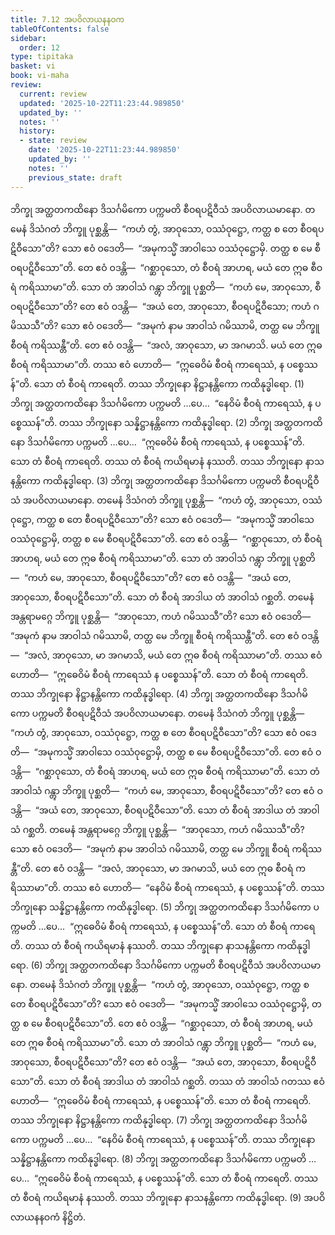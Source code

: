 ```yaml
---
title: 7.12 အပဝိလာယနနဝက
tableOfContents: false
sidebar:
  order: 12
type: tipitaka
basket: vi
book: vi-maha
review:
  current: review
  updated: '2025-10-22T11:23:44.989850'
  updated_by: ''
  notes: ''
  history:
  - state: review
    date: '2025-10-22T11:23:44.989850'
    updated_by: ''
    notes: ''
    previous_state: draft
---
```



<ReviewStatus review={frontmatter.review} showDetails={true} />

<HypothesisAnnotation frontmatter={frontmatter} />

<DynamicBreadcrumb />

<Division number="321" book="vi-maha" e="ch" v="3" p="369">

<Paragraph number="1508" book="vi-maha">
ဘိက္ခု အတ္ထတကထိနော ဒိသင်္ဂမိကော ပက္ကမတိ စီဝရပဋိဝီသံ အပဝိလာယမာနော. တမေနံ ဒိသံဂတံ ဘိက္ခူ ပုစ္ဆန္တိ—  “ကဟံ တွံ, အာဝုသော, ဝဿံဝုဋ္ဌော, ကတ္ထ စ တေ စီဝရပဋိဝီသော”တိ? သော ဧဝံ ဝဒေတိ—  “အမုကသ္မိံ အာဝါသေ ဝဿံဝုဋ္ဌောမှိ. တတ္ထ စ မေ စီဝရပဋိဝီသော”တိ. တေ ဧဝံ ဝဒန္တိ—  “ဂစ္ဆာဝုသော, တံ စီဝရံ အာဟရ, မယံ တေ ဣဓ စီဝရံ ကရိဿာမာ”တိ. သော တံ အာဝါသံ ဂန္တွာ ဘိက္ခူ ပုစ္ဆတိ—  “ကဟံ မေ, အာဝုသော, စီဝရပဋိဝီသော”တိ? တေ ဧဝံ ဝဒန္တိ—  “အယံ တေ, အာဝုသော, စီဝရပဋိဝီသော; ကဟံ ဂမိဿသီ”တိ? သော ဧဝံ ဝဒေတိ—  “အမုကံ နာမ အာဝါသံ ဂမိဿာမိ, တတ္ထ မေ ဘိက္ခူ စီဝရံ ကရိဿန္တီ”တိ. တေ ဧဝံ ဝဒန္တိ—  “အလံ, အာဝုသော, မာ အဂမာသိ. မယံ တေ ဣဓ စီဝရံ ကရိဿာမာ”တိ. တဿ ဧဝံ ဟောတိ—  “ဣဓေဝိမံ စီဝရံ ကာရေဿံ, န ပစ္စေဿန်”တိ. သော တံ စီဝရံ ကာရေတိ. တဿ ဘိက္ခုနော နိဋ္ဌာနန္တိကော ကထိနုဒ္ဓါရော. (1)
</Paragraph>

<Paragraph number="1509" book="vi-maha">
ဘိက္ခု အတ္ထတကထိနော ဒိသင်္ဂမိကော ပက္ကမတိ …ပေ…  “နေဝိမံ စီဝရံ ကာရေဿံ, န ပစ္စေဿန်”တိ. တဿ ဘိက္ခုနော သန္နိဋ္ဌာနန္တိကော ကထိနုဒ္ဓါရော. (2)
</Paragraph>

<Paragraph number="1510" book="vi-maha">
ဘိက္ခု အတ္ထတကထိနော ဒိသင်္ဂမိကော ပက္ကမတိ …ပေ…  “ဣဓေဝိမံ စီဝရံ ကာရေဿံ, န ပစ္စေဿန်”တိ. သော တံ စီဝရံ ကာရေတိ. တဿ တံ စီဝရံ ကယိရမာနံ နဿတိ. တဿ ဘိက္ခုနော နာသနန္တိကော ကထိနုဒ္ဓါရော. (3)
</Paragraph>

</Division>
<Division number="322" book="vi-maha" e="ch" v="3" p="370">

<Paragraph number="1511" book="vi-maha">
ဘိက္ခု အတ္ထတကထိနော ဒိသင်္ဂမိကော ပက္ကမတိ စီဝရပဋိဝီသံ အပဝိလာယမာနော. တမေနံ ဒိသံဂတံ ဘိက္ခူ ပုစ္ဆန္တိ—  “ကဟံ တွံ, အာဝုသော, ဝဿံဝုဋ္ဌော, ကတ္ထ စ တေ စီဝရပဋိဝီသော”တိ? သော ဧဝံ ဝဒေတိ—  “အမုကသ္မိံ အာဝါသေ ဝဿံဝုဋ္ဌောမှိ, တတ္ထ စ မေ စီဝရပဋိဝီသော”တိ. တေ ဧဝံ ဝဒန္တိ—  “ဂစ္ဆာဝုသော, တံ စီဝရံ အာဟရ, မယံ တေ ဣဓ စီဝရံ ကရိဿာမာ”တိ. သော တံ အာဝါသံ ဂန္တွာ ဘိက္ခူ ပုစ္ဆတိ—  “ကဟံ မေ, အာဝုသော, စီဝရပဋိဝီသော”တိ? တေ ဧဝံ ဝဒန္တိ—  “အယံ တေ, အာဝုသော, စီဝရပဋိဝီသော”တိ. သော တံ စီဝရံ အာဒါယ တံ အာဝါသံ ဂစ္ဆတိ. တမေနံ အန္တရာမဂ္ဂေ ဘိက္ခူ ပုစ္ဆန္တိ—  “အာဝုသော, ကဟံ ဂမိဿသီ”တိ? သော ဧဝံ ဝဒေတိ—  “အမုကံ နာမ အာဝါသံ ဂမိဿာမိ, တတ္ထ မေ ဘိက္ခူ စီဝရံ ကရိဿန္တီ”တိ. တေ ဧဝံ ဝဒန္တိ—  “အလံ, အာဝုသော, မာ အဂမာသိ, မယံ တေ ဣဓ စီဝရံ ကရိဿာမာ”တိ. တဿ ဧဝံ ဟောတိ—  “ဣဓေဝိမံ စီဝရံ ကာရေဿံ န ပစ္စေဿန်”တိ. သော တံ စီဝရံ ကာရေတိ. တဿ ဘိက္ခုနော နိဋ္ဌာနန္တိကော ကထိနုဒ္ဓါရော. (4)
</Paragraph>

<Paragraph number="1512" book="vi-maha">
ဘိက္ခု အတ္ထတကထိနော ဒိသင်္ဂမိကော ပက္ကမတိ စီဝရပဋိဝီသံ အပဝိလာယမာနော. တမေနံ ဒိသံဂတံ ဘိက္ခူ ပုစ္ဆန္တိ—  “ကဟံ တွံ, အာဝုသော, ဝဿံဝုဋ္ဌော, ကတ္ထ စ တေ စီဝရပဋိဝီသော”တိ? သော ဧဝံ ဝဒေတိ—  “အမုကသ္မိံ အာဝါသေ ဝဿံဝုဋ္ဌောမှိ, တတ္ထ စ မေ စီဝရပဋိဝီသော”တိ. တေ ဧဝံ ဝဒန္တိ—  “ဂစ္ဆာဝုသော, တံ စီဝရံ အာဟရ, မယံ တေ ဣဓ စီဝရံ ကရိဿာမာ”တိ. သော တံ အာဝါသံ ဂန္တွာ ဘိက္ခူ ပုစ္ဆတိ—  “ကဟံ မေ, အာဝုသော, စီဝရပဋိဝီသော”တိ? တေ ဧဝံ ဝဒန္တိ—  “အယံ တေ, အာဝုသော, စီဝရပဋိဝီသော”တိ. သော တံ စီဝရံ အာဒါယ တံ အာဝါသံ ဂစ္ဆတိ. တမေနံ အန္တရာမဂ္ဂေ ဘိက္ခူ ပုစ္ဆန္တိ—  “အာဝုသော, ကဟံ ဂမိဿသီ”တိ? သော ဧဝံ ဝဒေတိ—  “အမုကံ နာမ အာဝါသံ ဂမိဿာမိ, တတ္ထ မေ ဘိက္ခူ စီဝရံ ကရိဿန္တီ”တိ. တေ ဧဝံ ဝဒန္တိ—  “အလံ, အာဝုသော, မာ အဂမာသိ, မယံ တေ ဣဓ စီဝရံ ကရိဿာမာ”တိ. တဿ ဧဝံ ဟောတိ—  “နေဝိမံ စီဝရံ ကာရေဿံ, န ပစ္စေဿန်”တိ. တဿ ဘိက္ခုနော သန္နိဋ္ဌာနန္တိကော ကထိနုဒ္ဓါရော. (5)
</Paragraph>

<Paragraph number="1513" book="vi-maha">
ဘိက္ခု အတ္ထတကထိနော ဒိသင်္ဂမိကော ပက္ကမတိ …ပေ…  “ဣဓေဝိမံ စီဝရံ ကာရေဿံ, န ပစ္စေဿန်”တိ. သော တံ စီဝရံ ကာရေတိ. တဿ တံ စီဝရံ ကယိရမာနံ နဿတိ. တဿ ဘိက္ခုနော နာသနန္တိကော ကထိနုဒ္ဓါရော. (6)
</Paragraph>

</Division>
<Division number="323" book="vi-maha" e="ch" v="3" p="371">

<Paragraph number="1514" book="vi-maha">
ဘိက္ခု အတ္ထတကထိနော ဒိသင်္ဂမိကော ပက္ကမတိ စီဝရပဋိဝီသံ အပဝိလာယမာနော. တမေနံ ဒိသံဂတံ ဘိက္ခူ ပုစ္ဆန္တိ—  “ကဟံ တွံ, အာဝုသော, ဝဿံဝုဋ္ဌော, ကတ္ထ စ တေ စီဝရပဋိဝီသော”တိ? သော ဧဝံ ဝဒေတိ—  “အမုကသ္မိံ အာဝါသေ ဝဿံဝုဋ္ဌောမှိ, တတ္ထ စ မေ စီဝရပဋိဝီသော”တိ. တေ ဧဝံ ဝဒန္တိ—  “ဂစ္ဆာဝုသော, တံ စီဝရံ အာဟရ, မယံ တေ ဣဓ စီဝရံ ကရိဿာမာ”တိ. သော တံ အာဝါသံ ဂန္တွာ ဘိက္ခူ ပုစ္ဆတိ—  “ကဟံ မေ, အာဝုသော, စီဝရပဋိဝီသော”တိ? တေ ဧဝံ ဝဒန္တိ—  “အယံ တေ, အာဝုသော, စီဝရပဋိဝီသော”တိ. သော တံ စီဝရံ အာဒါယ တံ အာဝါသံ ဂစ္ဆတိ. တဿ တံ အာဝါသံ ဂတဿ ဧဝံ ဟောတိ—  “ဣဓေဝိမံ စီဝရံ ကာရေဿံ, န ပစ္စေဿန်”တိ. သော တံ စီဝရံ ကာရေတိ. တဿ ဘိက္ခုနော နိဋ္ဌာနန္တိကော ကထိနုဒ္ဓါရော. (7)
</Paragraph>

<Paragraph number="1515" book="vi-maha">
ဘိက္ခု အတ္ထတကထိနော ဒိသင်္ဂမိကော ပက္ကမတိ …ပေ…  “နေဝိမံ စီဝရံ ကာရေဿံ, န ပစ္စေဿန်”တိ. တဿ ဘိက္ခုနော သန္နိဋ္ဌာနန္တိကော ကထိနုဒ္ဓါရော. (8)
</Paragraph>

<Paragraph number="1516" book="vi-maha">
ဘိက္ခု အတ္ထတကထိနော ဒိသင်္ဂမိကော ပက္ကမတိ …ပေ…  “ဣဓေဝိမံ စီဝရံ ကာရေဿံ, န ပစ္စေဿန်”တိ. သော တံ စီဝရံ ကာရေတိ. တဿ တံ စီဝရံ ကယိရမာနံ နဿတိ. တဿ ဘိက္ခုနော နာသနန္တိကော ကထိနုဒ္ဓါရော. (9)

</Paragraph>
</Division>

<Paragraph number="1517" type="center" book="vi-maha">
အပဝိလာယနနဝကံ နိဋ္ဌိတံ.
</Paragraph>